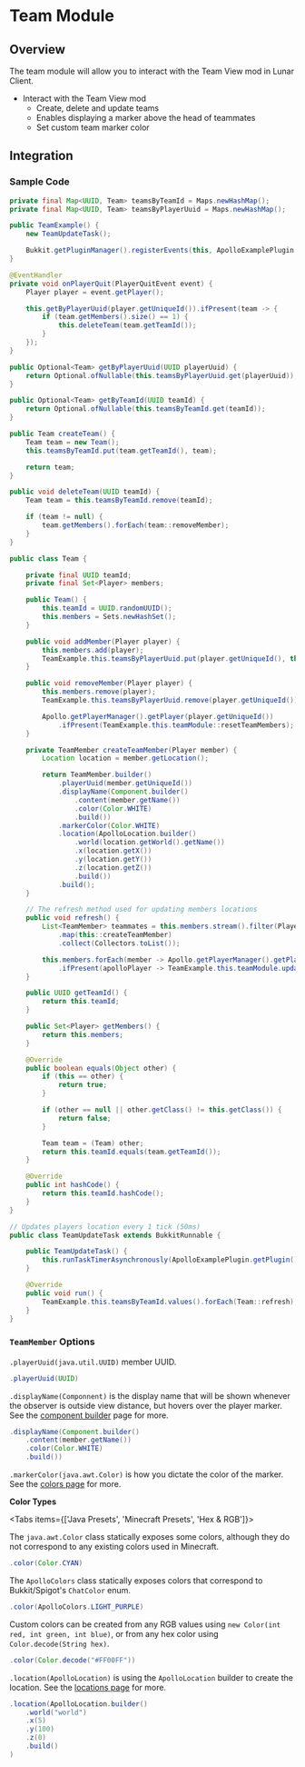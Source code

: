 
# Team Module

## Overview

The team module will allow you to interact with the Team View mod in Lunar Client.

- Interact with the Team View mod
  - Create, delete and update teams
  - Enables displaying a marker above the head of teammates
  - Set custom team marker color

## Integration

### Sample Code

```java
private final Map<UUID, Team> teamsByTeamId = Maps.newHashMap();
private final Map<UUID, Team> teamsByPlayerUuid = Maps.newHashMap();

public TeamExample() {
    new TeamUpdateTask();

    Bukkit.getPluginManager().registerEvents(this, ApolloExamplePlugin.getPlugin());
}

@EventHandler
private void onPlayerQuit(PlayerQuitEvent event) {
    Player player = event.getPlayer();

    this.getByPlayerUuid(player.getUniqueId()).ifPresent(team -> {
        if (team.getMembers().size() == 1) {
            this.deleteTeam(team.getTeamId());
        }
    });
}

public Optional<Team> getByPlayerUuid(UUID playerUuid) {
    return Optional.ofNullable(this.teamsByPlayerUuid.get(playerUuid));
}

public Optional<Team> getByTeamId(UUID teamId) {
    return Optional.ofNullable(this.teamsByTeamId.get(teamId));
}

public Team createTeam() {
    Team team = new Team();
    this.teamsByTeamId.put(team.getTeamId(), team);

    return team;
}

public void deleteTeam(UUID teamId) {
    Team team = this.teamsByTeamId.remove(teamId);

    if (team != null) {
        team.getMembers().forEach(team::removeMember);
    }
}

public class Team {

    private final UUID teamId;
    private final Set<Player> members;

    public Team() {
        this.teamId = UUID.randomUUID();
        this.members = Sets.newHashSet();
    }

    public void addMember(Player player) {
        this.members.add(player);
        TeamExample.this.teamsByPlayerUuid.put(player.getUniqueId(), this);
    }

    public void removeMember(Player player) {
        this.members.remove(player);
        TeamExample.this.teamsByPlayerUuid.remove(player.getUniqueId());

        Apollo.getPlayerManager().getPlayer(player.getUniqueId())
            .ifPresent(TeamExample.this.teamModule::resetTeamMembers);
    }

    private TeamMember createTeamMember(Player member) {
        Location location = member.getLocation();

        return TeamMember.builder()
            .playerUuid(member.getUniqueId())
            .displayName(Component.builder()
                .content(member.getName())
                .color(Color.WHITE)
                .build())
            .markerColor(Color.WHITE)
            .location(ApolloLocation.builder()
                .world(location.getWorld().getName())
                .x(location.getX())
                .y(location.getY())
                .z(location.getZ())
                .build())
            .build();
    }

    // The refresh method used for updating members locations
    public void refresh() {
        List<TeamMember> teammates = this.members.stream().filter(Player::isOnline)
            .map(this::createTeamMember)
            .collect(Collectors.toList());

        this.members.forEach(member -> Apollo.getPlayerManager().getPlayer(member.getUniqueId())
            .ifPresent(apolloPlayer -> TeamExample.this.teamModule.updateTeamMembers(apolloPlayer, teammates)));
    }

    public UUID getTeamId() {
        return this.teamId;
    }

    public Set<Player> getMembers() {
        return this.members;
    }

    @Override
    public boolean equals(Object other) {
        if (this == other) {
            return true;
        }

        if (other == null || other.getClass() != this.getClass()) {
            return false;
        }

        Team team = (Team) other;
        return this.teamId.equals(team.getTeamId());
    }

    @Override
    public int hashCode() {
        return this.teamId.hashCode();
    }
}

// Updates players location every 1 tick (50ms)
public class TeamUpdateTask extends BukkitRunnable {

    public TeamUpdateTask() {
        this.runTaskTimerAsynchronously(ApolloExamplePlugin.getPlugin(), 1L, 1L);
    }

    @Override
    public void run() {
        TeamExample.this.teamsByTeamId.values().forEach(Team::refresh);
    }
}
```

### `TeamMember` Options

`.playerUuid(java.util.UUID)` member UUID.

```java
.playerUuid(UUID)
```

`.displayName(Componnent)` is the display name that will be shown whenever the observer is outside view distance, but hovers over the player marker. See the [component builder](/apollo/developers/utilities/components) page for more.

```java
.displayName(Component.builder()
    .content(member.getName())
    .color(Color.WHITE)
    .build())
```

`.markerColor(java.awt.Color)` is how you dictate the color of the marker. See the [colors page](/apollo/developers/utilities/colors) for more.

**Color Types**

<Tabs items={['Java Presets', 'Minecraft Presets', 'Hex & RGB']}>
<Tab>

The `java.awt.Color` class statically exposes some colors, although they do not correspond to any existing colors used in Minecraft.

```java
.color(Color.CYAN)
```

</Tab>

<Tab>

The `ApolloColors` class statically exposes colors that correspond to Bukkit/Spigot's `ChatColor` enum.

```java
.color(ApolloColors.LIGHT_PURPLE)
```

</Tab>

<Tab>

Custom colors can be created from any RGB values using `new Color(int red, int green, int blue)`, or from any hex color using `Color.decode(String hex)`.

```java
.color(Color.decode("#FF00FF"))
```

</Tab>
</Tabs>


`.location(ApolloLocation)` is using the `ApolloLocation` builder to create the location. See the [locations page](/apollo/developers/utilities/locations) for more.

```java
.location(ApolloLocation.builder()
    .world("world")
    .x(5)
    .y(100)
    .z(0)
    .build()
)
```
